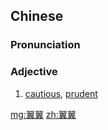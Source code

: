 ==Chinese==
{{zh-forms}}

===Pronunciation===
{{zh-pron
|m=yìyì
|cat=a
}}

===Adjective===
{{zh-adj}}

# [[cautious]], [[prudent]]

[[mg:翼翼]]
[[zh:翼翼]]